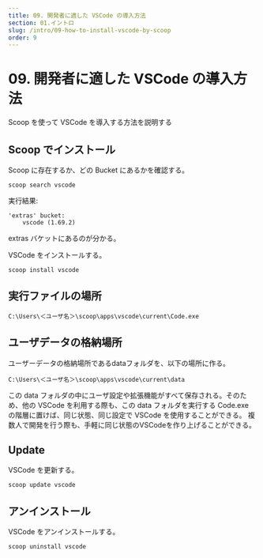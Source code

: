 ```yaml
---
title: 09. 開発者に適した VSCode の導入方法
section: 01.イントロ
slug: /intro/09-how-to-install-vscode-by-scoop
order: 9
---
```


# 09. 開発者に適した VSCode の導入方法

Scoop を使って VSCode を導入する方法を説明する

## Scoop でインストール

Scoop に存在するか、どの Bucket にあるかを確認する。

```console
scoop search vscode
```

実行結果:

```
'extras' bucket:
    vscode (1.69.2)
```

extras バケットにあるのが分かる。

VSCode をインストールする。

```console
scoop install vscode
```

## 実行ファイルの場所

```
C:\Users\＜ユーザ名＞\scoop\apps\vscode\current\Code.exe
```

## ユーザデータの格納場所

ユーザーデータの格納場所であるdataフォルダを、以下の場所に作る。

```
C:\Users\＜ユーザ名＞\scoop\apps\vscode\current\data
```

この data フォルダの中にユーザ設定や拡張機能がすべて保存される。そのため、他の VSCode を利用する際も、この data フォルダを実行する Code.exe の階層に置けば、同じ状態、同じ設定で VSCode を使用することができる。
複数人で開発を行う際も、手軽に同じ状態のVSCodeを作り上げることができる。

## Update

VSCode を更新する。

```console
scoop update vscode
```

## アンインストール

VSCode をアンインストールする。

```console
scoop uninstall vscode
```
